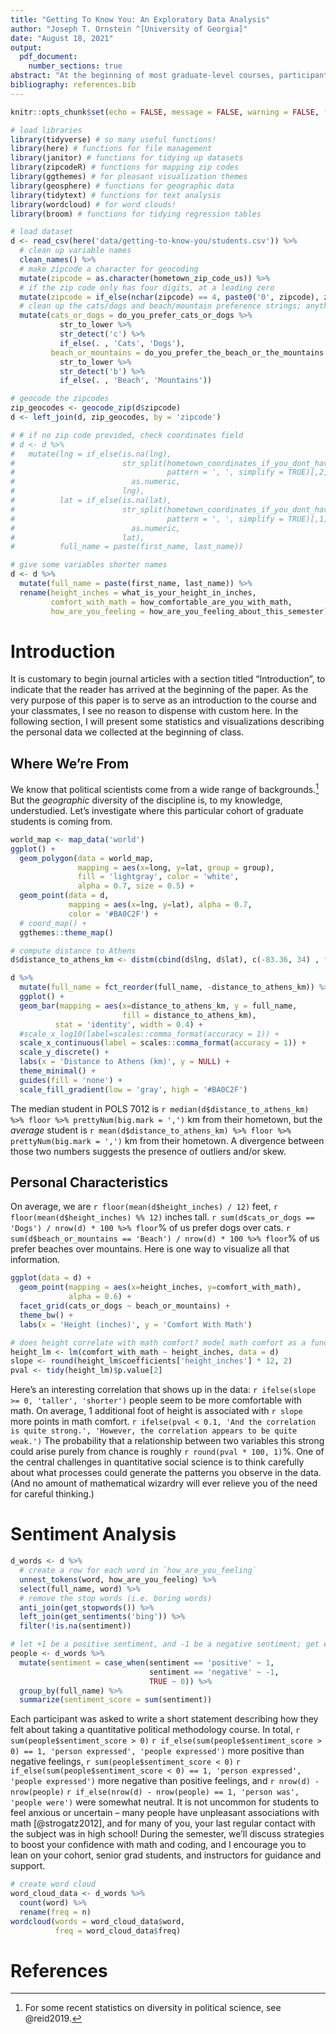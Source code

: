 ```yaml
---
title: "Getting To Know You: An Exploratory Data Analysis"
author: "Joseph T. Ornstein ^[University of Georgia]"
date: "August 18, 2021"
output: 
  pdf_document:
    number_sections: true
abstract: "At the beginning of most graduate-level courses, participants take a few moments to get to know one another before diving into the course content. This paper asks: why not do both? In a series of analyses, we simultaneously get to know a bit more about the participants in POLS 7012, while introducing some of the foundational statistical tools we'll be learning this semester."
bibliography: references.bib
---
```


```r
knitr::opts_chunk$set(echo = FALSE, message = FALSE, warning = FALSE, fig.height = 2.5, fig.width = 4) # this line tells R not to include any code, errors, or warning messages in the knitted text itself

# load libraries
library(tidyverse) # so many useful functions!
library(here) # functions for file management
library(janitor) # functions for tidying up datasets
library(zipcodeR) # functions for mapping zip codes
library(ggthemes) # for pleasant visualization themes
library(geosphere) # functions for geographic data
library(tidytext) # functions for text analysis
library(wordcloud) # for word clouds!
library(broom) # functions for tidying regression tables
```

```r
# load dataset
d <- read_csv(here('data/getting-to-know-you/students.csv')) %>% 
  # clean up variable names
  clean_names() %>%  
  # make zipcode a character for geocoding
  mutate(zipcode = as.character(hometown_zip_code_us)) %>%
  # if the zip code only has four digits, at a leading zero
  mutate(zipcode = if_else(nchar(zipcode) == 4, paste0('0', zipcode), zipcode)) %>%
  # clean up the cats/dogs and beach/mountain preference strings; anything with a "c" is cats, anything with a "b" is beaches
  mutate(cats_or_dogs = do_you_prefer_cats_or_dogs %>% 
           str_to_lower %>% 
           str_detect('c') %>% 
           if_else(. , 'Cats', 'Dogs'),
         beach_or_mountains = do_you_prefer_the_beach_or_the_mountains %>% 
           str_to_lower %>% 
           str_detect('b') %>% 
           if_else(. , 'Beach', 'Mountains'))

# geocode the zipcodes
zip_geocodes <- geocode_zip(d$zipcode)
d <- left_join(d, zip_geocodes, by = 'zipcode')

# # if no zip code provided, check coordinates field
# d <- d %>% 
#   mutate(lng = if_else(is.na(lng), 
#                        str_split(hometown_coordinates_if_you_dont_have_a_home_zip_code,
#                                  pattern = ', ', simplify = TRUE)[,2] %>% 
#                          as.numeric,
#                        lng),
#          lat = if_else(is.na(lat), 
#                        str_split(hometown_coordinates_if_you_dont_have_a_home_zip_code,
#                                  pattern = ', ', simplify = TRUE)[,1] %>% 
#                          as.numeric,
#                        lat),
#          full_name = paste(first_name, last_name))

# give some variables shorter names
d <- d %>% 
  mutate(full_name = paste(first_name, last_name)) %>% 
  rename(height_inches = what_is_your_height_in_inches,
         comfort_with_math = how_comfortable_are_you_with_math,
         how_are_you_feeling = how_are_you_feeling_about_this_semester)
```

# Introduction

It is customary to begin journal articles with a section titled "Introduction", to indicate that the reader has arrived at the beginning of the paper. As the very purpose of this paper is to serve as an introduction to the course and your classmates, I see no reason to dispense with custom here. In the following section, I will present some statistics and visualizations describing the personal data we collected at the beginning of class.

## Where We're From

We know that political scientists come from a wide range of backgrounds.[^1] But the *geographic* diversity of the discipline is, to my knowledge, understudied. Let's investigate where this particular cohort of graduate students is coming from.

[^1]: For some recent statistics on diversity in political science, see @reid2019.

```r
world_map <- map_data('world')
ggplot() + 
  geom_polygon(data = world_map,
               mapping = aes(x=long, y=lat, group = group),
               fill = 'lightgray', color = 'white', 
               alpha = 0.7, size = 0.5) +
  geom_point(data = d,
             mapping = aes(x=lng, y=lat), alpha = 0.7,
             color = '#BA0C2F') +
  # coord_map() +
  ggthemes::theme_map()
```

```r
# compute distance to Athens
d$distance_to_athens_km <- distm(cbind(d$lng, d$lat), c(-83.36, 34) , fun = distHaversine)[,1] / 1000

d %>% 
  mutate(full_name = fct_reorder(full_name, -distance_to_athens_km)) %>% 
  ggplot() +
  geom_bar(mapping = aes(x=distance_to_athens_km, y = full_name,
                         fill = distance_to_athens_km),
          stat = 'identity', width = 0.4) +
  #scale_x_log10(label=scales::comma_format(accuracy = 1)) +
  scale_x_continuous(label = scales::comma_format(accuracy = 1)) +
  scale_y_discrete() +
  labs(x = 'Distance to Athens (km)', y = NULL) +
  theme_minimal() +
  guides(fill = 'none') +
  scale_fill_gradient(low = 'gray', high = '#BA0C2F')
```

The median student in POLS 7012 is `r median(d$distance_to_athens_km) %>% floor %>% prettyNum(big.mark = ',')` km from their hometown, but the *average* student is `r mean(d$distance_to_athens_km) %>% floor %>% prettyNum(big.mark = ',')` km from their hometown. A divergence between those two numbers suggests the presence of outliers and/or skew.

## Personal Characteristics

On average, we are `r floor(mean(d$height_inches) / 12)` feet, `r floor(mean(d$height_inches) %% 12)` inches tall. `r sum(d$cats_or_dogs == 'Dogs') / nrow(d) * 100 %>% floor`% of us prefer dogs over cats. `r sum(d$beach_or_mountains == 'Beach') / nrow(d) * 100 %>% floor`% of us prefer beaches over mountains. Here is one way to visualize all that information.

```r
ggplot(data = d) +
  geom_point(mapping = aes(x=height_inches, y=comfort_with_math),
             alpha = 0.6) +
  facet_grid(cats_or_dogs ~ beach_or_mountains) +
  theme_bw() +
  labs(x = 'Height (inches)', y = 'Comfort With Math')
```

```r
# does height correlate with math comfort? model math comfort as a function of height
height_lm <- lm(comfort_with_math ~ height_inches, data = d)
slope <- round(height_lm$coefficients['height_inches'] * 12, 2)
pval <- tidy(height_lm)$p.value[2]
```

Here's an interesting correlation that shows up in the data: `r ifelse(slope >= 0, 'taller', 'shorter')` people seem to be more comfortable with math. On average, 1 additional foot of height is associated with `r slope` more points in math comfort. `r ifelse(pval < 0.1, 'And the correlation is quite strong.', 'However, the correlation appears to be quite weak.')` The probability that a relationship between two variables this strong could arise purely from chance is roughly `r round(pval * 100, 1)`%. One of the central challenges in quantitative social science is to think carefully about what processes could generate the patterns you observe in the data. (And no amount of mathematical wizardry will ever relieve you of the need for careful thinking.)

# Sentiment Analysis

```r
d_words <- d %>% 
  # create a row for each word in `how_are_you_feeling`
  unnest_tokens(word, how_are_you_feeling) %>% 
  select(full_name, word) %>% 
  # remove the stop words (i.e. boring words)
  anti_join(get_stopwords()) %>% 
  left_join(get_sentiments('bing')) %>% 
  filter(!is.na(sentiment))

# let +1 be a positive sentiment, and -1 be a negative sentiment; get everyone's sum
people <- d_words %>% 
  mutate(sentiment = case_when(sentiment == 'positive' ~ 1,
                               sentiment == 'negative' ~ -1,
                               TRUE ~ 0)) %>% 
  group_by(full_name) %>% 
  summarize(sentiment_score = sum(sentiment))
```

Each participant was asked to write a short statement describing how they felt about taking a quantitative political methodology course. In total, `r sum(people$sentiment_score > 0)` `r if_else(sum(people$sentiment_score > 0) == 1, 'person expressed', 'people expressed')` more positive than negative feelings, `r sum(people$sentiment_score < 0)` `r if_else(sum(people$sentiment_score < 0) == 1, 'person expressed', 'people expressed')` more negative than positive feelings, and `r nrow(d) - nrow(people)` `r if_else(nrow(d) - nrow(people) == 1, 'person was', 'people were')` were somewhat neutral. It is not uncommon for students to feel anxious or uncertain -- many people have unpleasant associations with math [@strogatz2012], and for many of you, your last regular contact with the subject was in high school! During the semester, we'll discuss strategies to boost your confidence with math and coding, and I encourage you to lean on your cohort, senior grad students, and instructors for guidance and support.

```r
# create word cloud
word_cloud_data <- d_words %>% 
  count(word) %>% 
  rename(freq = n)
wordcloud(words = word_cloud_data$word,
          freq = word_cloud_data$freq)
```

# References
